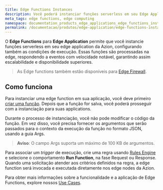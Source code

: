 ```yaml
---
title: Edge Functions Instances
description: Você poderá instanciar funções serverless em seu Edge Application na Azion.
meta_tags: edge functions, edge computing
namespace: documentation_products_edge_applications_edge_functions_instances
permalink: /documentacao/produtos/edge-application/edge-functions-instances/
---
```


O **Edge Functions** para **Edge Application** permite que você instancie funções serverless em seu edge application da Azion, configurando também as condições de execução. Essas funções são processadas na edge, respondendo a eventos com velocidade notável, garantindo assim escalabilidade e disponibilidade superiores.

> As Edge functions também estão disponíveis para [Edge Firewall](/pt-br/documentacao/produtos/edge-firewall/edge-functions-instances/).

## Como funciona

Para instanciar uma edge function em sua aplicação, você deve primeiro [criar uma função](/pt-br/documentacao/produtos/edge-application/edge-functions/). Depois que a função for salva, você poderá prosseguir com a instanciação para suas applications.

Durante o processo de instanciação, você não pode modificar o código da função. Em vez disso, você precisa fornecer os argumentos que serão passados para o contexto da execução da função no formato JSON, usando a guia Args.

> **Aviso**: O campo Args suporta um máximo de 100 KB de argumentos.

Para associar um *trigger* de execução, crie uma regra usando [Rules Engine](/pt-br/documentacao/produtos/edge-application/rules-engine) e selecione o comportamento **Run Function**, na fase Request ou Response. Quando uma solicitação atender aos critérios definidos na regra, a edge function será invocada e executada diretamente nos edge nodes da Azion.

Para obter mais informações sobre a funcionalidade e a aplicação de Edge Functions, explore nossos [Use Cases](/pt-br/documentacao/use-cases/).
